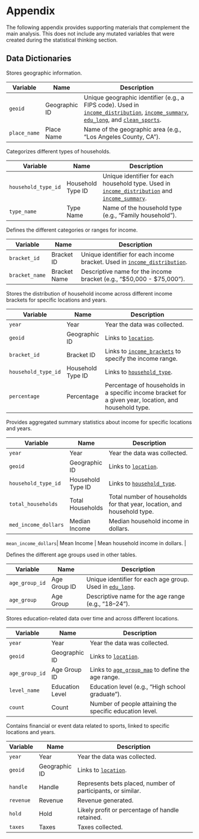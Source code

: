 # Appendix

The following appendix provides supporting materials that complement the main analysis. This does not include any mutated variables that were created during the statistical thinking section.

## Data Dictionaries {#data-dictionary}

::: {.callout-note collapse=true title="location"}

Stores geographic information.

| **Variable**     | **Name**       | **Description**                                                 |
|------------------|----------------|-----------------------------------------------------------------|
| `geoid`          | Geographic ID  | Unique geographic identifier (e.g., a FIPS code). Used in [`income_distribution`](#income_distribution), [`income_summary`](#income_summary), [`edu_long`](#edu_long), and [`clean_sports`](#clean_sports). |
| `place_name`     | Place Name     | Name of the geographic area (e.g., "Los Angeles County, CA").   |

:::

::: {.callout-note collapse=true title="household_type"}

Categorizes different types of households.

| **Variable**         | **Name**          | **Description**                                         |
|----------------------|------------------|---------------------------------------------------------|
| `household_type_id`  | Household Type ID | Unique identifier for each household type. Used in [`income_distribution`](#income_distribution) and [`income_summary`](#income_summary). |
| `type_name`          | Type Name         | Name of the household type (e.g., "Family household").  |

:::

::: {.callout-note collapse=true title="income_brackets"}

Defines the different categories or ranges for income.

| **Variable**       | **Name**          | **Description**                                                      |
|--------------------|------------------|----------------------------------------------------------------------|
| `bracket_id`       | Bracket ID        | Unique identifier for each income bracket. Used in [`income_distribution`](#income_distribution). |
| `bracket_name`     | Bracket Name      | Descriptive name for the income bracket (e.g., "$50,000 - $75,000"). |

:::

::: {.callout-note collapse=true title="income_distribution"}

Stores the distribution of household income across different income brackets for specific locations and years.

| **Variable**         | **Name**             | **Description**                                                                                   |
|----------------------|----------------------|---------------------------------------------------------------------------------------------------|
| `year`               | Year                 | Year the data was collected.                                                                      |
| `geoid`              | Geographic ID        | Links to [`location`](#location).                                                                |
| `bracket_id`         | Bracket ID           | Links to [`income_brackets`](#income_brackets) to specify the income range.                       |
| `household_type_id`  | Household Type ID     | Links to [`household_type`](#household_type).                                                     |
| `percentage`         | Percentage           | Percentage of households in a specific income bracket for a given year, location, and household type. |

:::

::: {.callout-note collapse=true title="income_summary"}

Provides aggregated summary statistics about income for specific locations and years.

| **Variable**         | **Name**             | **Description**                                                           |
|----------------------|----------------------|---------------------------------------------------------------------------|
| `year`               | Year                 | Year the data was collected.                                              |
| `geoid`              | Geographic ID        | Links to [`location`](#location).                                         |
| `household_type_id`  | Household Type ID     | Links to [`household_type`](#household_type).                             |
| `total_households`   | Total Households     | Total number of households for that year, location, and household type.   |
| `med_income_dollars` | Median Income        | Median household income in dollars.                                       |

| `mean_income_dollars`| Mean Income           | Mean household income in dollars.                                        |

:::

::: {.callout-note collapse=true title="age_group_map"}

Defines the different age groups used in other tables.

| **Variable**    | **Name**         | **Description**                                     |
|-----------------|-----------------|-----------------------------------------------------|
| `age_group_id`  | Age Group ID     | Unique identifier for each age group. Used in [`edu_long`](#edu_long). |
| `age_group`     | Age Group        | Descriptive name for the age range (e.g., "18–24"). |

:::

::: {.callout-note collapse=true title="edu_long"}

Stores education-related data over time and across different locations.

| **Variable**     | **Name**         | **Description**                                                  |
|------------------|-----------------|------------------------------------------------------------------|
| `year`           | Year             | Year the data was collected.                                     |
| `geoid`          | Geographic ID    | Links to [`location`](#location).                                |
| `age_group_id`   | Age Group ID     | Links to [`age_group_map`](#age_group_map) to define the age range. |
| `level_name`     | Education Level  | Education level (e.g., "High school graduate").                  |
| `count`          | Count            | Number of people attaining the specific education level.         |

:::

::: {.callout-note collapse=true title="clean_sports"}

Contains financial or event data related to sports, linked to specific locations and years.

| **Variable**  | **Name**        | **Description**                                              |
|---------------|----------------|--------------------------------------------------------------|
| `year`        | Year            | Year the data was collected.                                 |
| `geoid`       | Geographic ID   | Links to [`location`](#location).                             |
| `handle`      | Handle          | Represents bets placed, number of participants, or similar. |
| `revenue`     | Revenue         | Revenue generated.                                           |
| `hold`        | Hold            | Likely profit or percentage of handle retained.              |
| `taxes`       | Taxes           | Taxes collected.                                             |

:::
